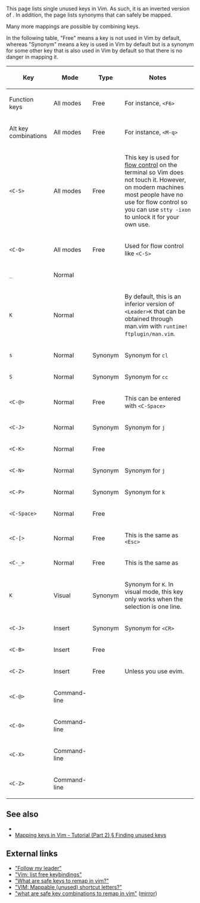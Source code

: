 This page lists single unused keys in Vim. As such, it is an inverted version of {{help|index}}. In addition, the page lists synonyms that can safely be mapped.

Many more mappings are possible by combining keys.

In the following table, "Free" means a key is not used in Vim by default, whereas "Synonym" means a key is used in Vim by default but is a synonym for some other key that is also used in Vim by default so that there is no danger in mapping it.

{| class="sortable wikitable"
! Key !! Mode !! Type !! Notes
|-
| Function keys || All modes || Free || For instance, <code>&lt;F6&gt;</code>
|-
| Alt key combinations || All modes || Free || For instance, <code>&lt;M-q&gt;</code>
|-
| <code>&lt;C-S&gt;</code> || All modes || Free || This key is used for [[wikipedia:Software flow control|flow control]] on the terminal so Vim does not touch it. However, on modern machines most people have no use for flow control so you can use <code>stty -ixon</code> to unlock it for your own use.
|-
| <code>&lt;C-Q&gt;</code> || All modes || Free || Used for flow control like <code>&lt;C-S&gt;</code>
|-
| <code>_</code> || Normal || ||
|-
| <code>K</code> || Normal || || By default, this is an inferior version of <code>&lt;Leader&gt;K</code> that can be obtained through man.vim with <code>runtime! ftplugin/man.vim</code>.
|-
| <code>s</code> || Normal || Synonym || Synonym for <code>cl</code>
|-
| <code>S</code> || Normal || Synonym || Synonym for <code>cc</code>
|-
| <code>&lt;C-@&gt;</code> || Normal || Free || This can be entered with <code>&lt;C-Space&gt;</code>
|-
| <code>&lt;C-J&gt;</code> || Normal || Synonym || Synonym for <code>j</code>
|-
| <code>&lt;C-K&gt;</code> || Normal || Free ||
|-
| <code>&lt;C-N&gt;</code> || Normal || Synonym || Synonym for <code>j</code>
|-
| <code>&lt;C-P&gt;</code> || Normal || Synonym || Synonym for <code>k</code>
|-
| <code>&lt;C-Space&gt;</code> || Normal || Free ||
|-
| <code>&lt;C-[&gt;</code> || Normal || Free || This is the same as <code>&lt;Esc&gt;</code>
|-
| <code>&lt;C-_&gt;</code> || Normal || Free || This is the same as <code><C-/></code>
|-
| <code>K</code> || Visual || Synonym || Synonym for <code><Esc>K</code>. In visual mode, this key only works when the selection is one line.
|-
| <code>&lt;C-J&gt;</code> || Insert || Synonym || Synonym for <code>&lt;CR&gt;</code>
|-
| <code>&lt;C-B&gt;</code> || Insert || Free ||
|-
| <code>&lt;C-Z&gt;</code> || Insert || Free || Unless you use evim.
|-
| <code>&lt;C-@&gt;</code> || Command-line || ||
|-
| <code>&lt;C-O&gt;</code> || Command-line || ||
|-
| <code>&lt;C-X&gt;</code> || Command-line || ||
|-
| <code>&lt;C-Z&gt;</code> || Command-line || ||
|}

==See also==

* {{help|map-which-keys}}
* [[Mapping keys in Vim - Tutorial (Part 2)# Finding unused keys|Mapping keys in Vim - Tutorial (Part 2) § Finding unused keys]]

==External links==

* [http://vimcasts.org/blog/2014/02/follow-my-leader/ "Follow my leader"]
* [https://stackoverflow.com/questions/5942464/vim-list-free-keybindings "Vim: list free keybindings"]
* [https://softwareengineering.stackexchange.com/questions/42103/what-are-safe-keys-to-remap-in-vim "What are safe keys to remap in vim?"]
* [https://stackoverflow.com/questions/1889596/vim-mappable-unused-shortcut-letters "VIM: Mappable (unused) shortcut letters?"]
* [https://groups.google.com/d/msg/vim_use/N5_hp0K78xE/86ARNHat9U4J "what are safe key combinations to remap in vim"] ([http://vim.1045645.n5.nabble.com/what-are-safe-key-combinations-to-remap-in-vim-td1173713.html mirror])

